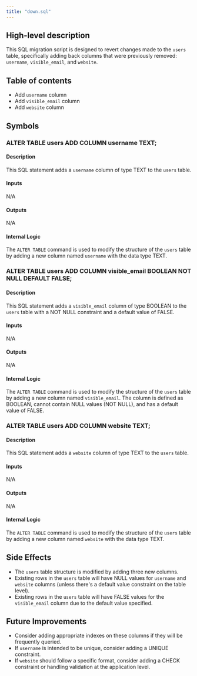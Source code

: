 ```yaml
---
title: "down.sql"
---
```


## High-level description
This SQL migration script is designed to revert changes made to the `users` table, specifically adding back columns that were previously removed: `username`, `visible_email`, and `website`.

## Table of contents
- Add `username` column
- Add `visible_email` column
- Add `website` column

## Symbols

### ALTER TABLE users ADD COLUMN username TEXT;
#### Description
This SQL statement adds a `username` column of type TEXT to the `users` table.

#### Inputs
N/A

#### Outputs
N/A

#### Internal Logic
The `ALTER TABLE` command is used to modify the structure of the `users` table by adding a new column named `username` with the data type TEXT.

### ALTER TABLE users ADD COLUMN visible_email BOOLEAN NOT NULL DEFAULT FALSE;
#### Description
This SQL statement adds a `visible_email` column of type BOOLEAN to the `users` table with a NOT NULL constraint and a default value of FALSE.

#### Inputs
N/A

#### Outputs
N/A

#### Internal Logic
The `ALTER TABLE` command is used to modify the structure of the `users` table by adding a new column named `visible_email`. The column is defined as BOOLEAN, cannot contain NULL values (NOT NULL), and has a default value of FALSE.

### ALTER TABLE users ADD COLUMN website TEXT;
#### Description
This SQL statement adds a `website` column of type TEXT to the `users` table.

#### Inputs
N/A

#### Outputs
N/A

#### Internal Logic
The `ALTER TABLE` command is used to modify the structure of the `users` table by adding a new column named `website` with the data type TEXT.

## Side Effects
- The `users` table structure is modified by adding three new columns.
- Existing rows in the `users` table will have NULL values for `username` and `website` columns (unless there's a default value constraint on the table level).
- Existing rows in the `users` table will have FALSE values for the `visible_email` column due to the default value specified.

## Future Improvements
- Consider adding appropriate indexes on these columns if they will be frequently queried.
- If `username` is intended to be unique, consider adding a UNIQUE constraint.
- If `website` should follow a specific format, consider adding a CHECK constraint or handling validation at the application level.